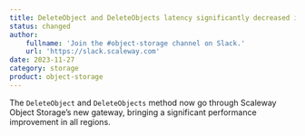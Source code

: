 ```yaml
---
title: DeleteObject and DeleteObjects latency significantly decreased in all regions.
status: changed
author:
    fullname: 'Join the #object-storage channel on Slack.'
    url: 'https://slack.scaleway.com'
date: 2023-11-27
category: storage
product: object-storage
---
```


The `DeleteObject` and `DeleteObjects` method now go through Scaleway Object Storage’s new gateway, bringing a significant performance improvement in all regions.

